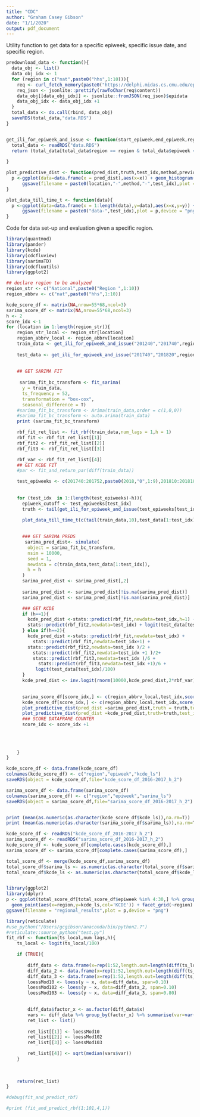 ```yaml
---
title: "CDC"
author: "Graham Casey Gibson"
date: "1/1/2020"
output: pdf_document
---
```


Utility function to get data for a specific epiweek, specific issue date, and specific region. 
```r
predownload_data <- function(){
  data_obj <- list()
  data_obj_idx <- 1
  for (region in c("nat",paste0("hhs",1:10))){
    req <- curl_fetch_memory(paste0("https://delphi.midas.cs.cmu.edu/epidata/api.php?source=fluview&regions=",region,"&epiweeks=201240-201920"))
    req_json <- jsonlite::prettify(rawToChar(req$content))
    data_obj[[data_obj_idx]] <- jsonlite::fromJSON(req_json)$epidata
    data_obj_idx <- data_obj_idx +1
  }
  total_data <- do.call(rbind, data_obj)
  saveRDS(total_data,"data.RDS")
}


get_ili_for_epiweek_and_issue <- function(start_epiweek,end_epiweek,region){
  total_data <- readRDS("data.RDS")
  return (total_data[total_data$region == region & total_data$epiweek <= end_epiweek & total_data$epiweek >= start_epiweek ,]$wili)
  
}


```
```r

plot_predictive_dist <- function(pred_dist,truth,test_idx,method,previous_point,location){
  p <-ggplot(data=data.frame(x = pred_dist),aes(x=x)) + geom_histogram()+geom_vline(xintercept =truth ) +xlim(0,10) + geom_vline(xintercept = previous_point,col='blue')
      ggsave(filename = paste0(location,"-",method,"-",test_idx),plot = p,device = "png")
}

plot_data_till_time_t <- function(data){
  p <-ggplot(data=data.frame(x = 1:length(data),y=data),aes(x=x,y=y)) + geom_line()
      ggsave(filename = paste0("data-",test_idx),plot = p,device = "png")
}
```

Code for data set-up and evaluation given a specific region.

```r
library(quantmod)
library(pander)
library(kcde)
library(cdcfluview)
library(sarimaTD)
library(cdcfluutils)
library(ggplot2)

## declare region to be analyzed 
region_str <- c("National",paste0("Region ",1:10))
region_abbrv <- c("nat",paste0("hhs",1:10))

kcde_score_df <- matrix(NA,nrow=55*68,ncol=3)
sarima_score_df <- matrix(NA,nrow=55*68,ncol=3)
h <- 2
score_idx <-1
for (location in 1:length(region_str)){
    region_str_local <- region_str[location]
    region_abbrv_local <- region_abbrv[location]
    train_data <- get_ili_for_epiweek_and_issue("201240","201740",region_abbrv_local)
    
    test_data <- get_ili_for_epiweek_and_issue("201740","201820",region_abbrv_local)
    
     
    ## GET SARIMA FIT
     
     sarima_fit_bc_transform <- fit_sarima(
      y = train_data,
      ts_frequency = 52,
      transformation = "box-cox",
      seasonal_difference = T)
    #sarima_fit_bc_transform <- Arima(train_data,order = c(1,0,0))
    #sarima_fit_bc_transform <- auto.arima(train_data)
    print (sarima_fit_bc_transform)

    rbf_fit_ret_list <- fit_rbf(train_data,num_lags = 1,h = 1)
    rbf_fit <- rbf_fit_ret_list[[1]]
    rbf_fit2 <- rbf_fit_ret_list[[2]]
    rbf_fit3 <- rbf_fit_ret_list[[3]]

    rbf_var <- rbf_fit_ret_list[[4]]
    ## GET KCDE FIT
    #par <- fit_and_return_par(diff(train_data))

    test_epiweeks <- c(201740:201752,paste0(2018,"0",1:9),201810:201818)
     
    
    for (test_idx  in 1:(length(test_epiweeks)-h)){
      epiweek_cutoff <- test_epiweeks[test_idx]
      truth <- tail(get_ili_for_epiweek_and_issue(test_epiweeks[test_idx + h ],test_epiweeks[test_idx + h],region_abbrv_local),1)

      plot_data_till_time_t(c(tail(train_data,10),test_data[1:test_idx],truth))      
      
      
      ### GET SARIMA PREDS
       sarima_pred_dist<- simulate(
        object = sarima_fit_bc_transform,
        nsim = 10000,
        seed = 1,
        newdata = c(train_data,test_data[1:test_idx]),
        h = h
      )
      sarima_pred_dist <- sarima_pred_dist[,2]
      
      sarima_pred_dist <- sarima_pred_dist[!is.na(sarima_pred_dist)]
      sarima_pred_dist <- sarima_pred_dist[!is.nan(sarima_pred_dist)]

      ### GET KCDE 
      if (h==1){
        kcde_pred_dist <-stats::predict(rbf_fit,newdata=test_idx,h=1) +
        stats::predict(rbf_fit2,newdata=test_idx) + logit(test_data[test_idx]/100)
      } else if(h==2){
        kcde_pred_dist <-stats::predict(rbf_fit,newdata=test_idx) + 
          stats::predict(rbf_fit,newdata=test_idx+1) +
        stats::predict(rbf_fit2,newdata=test_idx )/2 +
          stats::predict(rbf_fit2,newdata=test_idx +1 )/2+
          stats::predict(rbf_fit3,newdata=test_idx )/6 +
            stats::predict(rbf_fit3,newdata=test_idx +1)/6 +
           logit(test_data[test_idx]/100)
      }
      kcde_pred_dist <- inv.logit(rnorm(10000,kcde_pred_dist,2*rbf_var))*100

      
      sarima_score_df[score_idx,] <- c(region_abbrv_local,test_idx,score_dist( sarima_pred_dist,truth) )
      kcde_score_df[score_idx,] <- c(region_abbrv_local,test_idx,score_dist( kcde_pred_dist,truth) )
      plot_predictive_dist(pred_dist =sarima_pred_dist,truth = truth,test_idx = test_idx,method="sarima" ,previous_point = tail(test_data,1),location=location)
      plot_predictive_dist(pred_dist =kcde_pred_dist,truth=truth,test_idx = test_idx,method="kcde",previous_point = tail(test_data,1),location=location) 
      ### SCORE DATAFRAME COUNTER
      score_idx <- score_idx +1
      
        
      
    
    }
}

kcde_score_df <- data.frame(kcde_score_df)
colnames(kcde_score_df) <- c("region","epiweek","kcde_ls")
saveRDS(object = kcde_score_df,file="kcde_score_df_2016-2017_h_2")

sarima_score_df <- data.frame(sarima_score_df)
colnames(sarima_score_df) <- c("region","epiweek","sarima_ls")
saveRDS(object = sarima_score_df,file="sarima_score_df_2016-2017_h_2")


print (mean(as.numeric(as.character(kcde_score_df$kcde_ls)),na.rm=T))
print (mean(as.numeric(as.character(sarima_score_df$sarima_ls)),na.rm=T))

```


```r
kcde_score_df <- readRDS("kcde_score_df_2016-2017_h_2")
sarima_score_df <- readRDS("sarima_score_df_2016-2017_h_2")
kcde_score_df <- kcde_score_df[complete.cases(kcde_score_df),]
sarima_score_df <- sarima_score_df[complete.cases(sarima_score_df),]

total_score_df <- merge(kcde_score_df,sarima_score_df)
total_score_df$sarima_ls <- as.numeric(as.character(total_score_df$sarima_ls))
total_score_df$kcde_ls <- as.numeric(as.character(total_score_df$kcde_ls))


library(ggplot2)
library(dplyr)
p <- ggplot(total_score_df[total_score_df$epiweek %in% 4:30,] %>% group_by(region) %>% summarize(kcde_ls=mean(kcde_ls),sarima_ls=mean(sarima_ls)),aes(x=region,y=sarima_ls,col='sarimaTD')) + geom_point() +
  geom_point(aes(x=region,y=kcde_ls,col='KCDE')) + facet_grid(~region)
ggsave(filename = "regional_results",plot = p,device = "png")

```





```r
library(reticulate)
#use_python("/Users/gcgibson/anaconda/bin/python2.7")
#reticulate::source_python("test.py")
fit_rbf <- function(ts_local,num_lags,h){
    ts_local <- logit(ts_local/100)

    if (TRUE){
        
        diff_data <- data.frame(x=rep(1:52,length.out=length(diff(ts_local))),y=diff(ts_local))
        diff_data_2 <- data.frame(x=rep(1:52,length.out=length(diff(ts_local,differences=2))),y=diff(ts_local,differences=2))
        diff_data_3 <- data.frame(x=rep(1:52,length.out=length(diff(ts_local,differences=3))),y=diff(ts_local,differences=3))
        loessMod10 <- loess(y ~ x, data=diff_data, span=0.10) 
        loessMod102 <- loess(y ~ x, data=diff_data_2, span=0.10) 
        loessMod103 <- loess(y ~ x, data=diff_data_3, span=0.80) 

        
        diff_data$factor_x <- as.factor(diff_data$x)
        vars <- diff_data %>% group_by(factor_x) %>% summarise(var=var(y))
        ret_list <- list()
      
        ret_list[[1]] <- loessMod10
        ret_list[[2]] <- loessMod102
        ret_list[[3]] <- loessMod103

        ret_list[[4]] <- sqrt(median(vars$var))
    }
   
  
  
    return(ret_list)
}

#debug(fit_and_predict_rbf)

#print (fit_and_predict_rbf(1:101,4,1))
```

